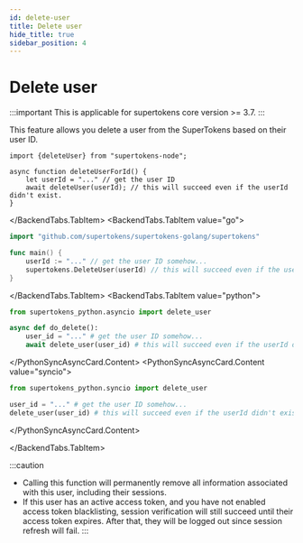 ```yaml
---
id: delete-user
title: Delete user
hide_title: true
sidebar_position: 4
---
```



# Delete user

:::important
This is applicable for supertokens core version >= 3.7.
:::

This feature allows you delete a user from the SuperTokens based on their user ID.


<BackendTabs>
<BackendTabs.TabItem value="nodejs">

```tsx
import {deleteUser} from "supertokens-node";

async function deleteUserForId() {
    let userId = "..." // get the user ID
    await deleteUser(userId); // this will succeed even if the userId didn't exist.
}
```

</BackendTabs.TabItem>
<BackendTabs.TabItem value="go">

```go
import "github.com/supertokens/supertokens-golang/supertokens"

func main() {
	userId := "..." // get the user ID somehow...
	supertokens.DeleteUser(userId) // this will succeed even if the userId didn't exist.
}
```

</BackendTabs.TabItem>
<BackendTabs.TabItem value="python">

<PythonSyncAsyncCard>
<PythonSyncAsyncCard.Content value="asyncio">

```python
from supertokens_python.asyncio import delete_user

async def do_delete():
    user_id = "..." # get the user ID somehow...
    await delete_user(user_id) # this will succeed even if the userId didn't exist.
```

</PythonSyncAsyncCard.Content>
<PythonSyncAsyncCard.Content value="syncio">

```python
from supertokens_python.syncio import delete_user

user_id = "..." # get the user ID somehow...
delete_user(user_id) # this will succeed even if the userId didn't exist.
```

</PythonSyncAsyncCard.Content>
</PythonSyncAsyncCard>

</BackendTabs.TabItem>
</BackendTabs>

:::caution
- Calling this function will permanently remove all information associated with this user, including their sessions.
- If this user has an active access token, and you have not enabled access token blacklisting, session verification will still succeed until their access token expires. After that, they will be logged out since session refresh will fail.
:::
